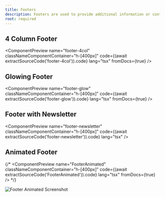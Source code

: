 ```yaml
---
title: Footers
description: Footers are used to provide additional information or context at the end of a document. They can include details such as page numbers, copyright information, or links to related content.
root: required
---
```



## 4 Column Footer

<ComponentPreview
  name="footer-4col"
  classNameComponentContainer="h-[400px]"
  code={(await extractSourceCode('footer-4col')).code}
  lang="tsx"
  fromDocs={true}
/>

## Glowing Footer

<ComponentPreview
  name="footer-glow"
  classNameComponentContainer="h-[400px]"
  code={(await extractSourceCode('footer-glow')).code}
  lang="tsx"
  fromDocs={true}
/>

## Footer with Newsletter

<ComponentPreview
  name="footer-newsletter"
  classNameComponentContainer="h-[400px]"
  code={(await extractSourceCode('footer-newsletter')).code}
  lang="tsx"
/>

## Animated Footer

<!-- Optional: if component preview is supported/desired, uncomment and adjust name -->
{/*
<ComponentPreview
  name="FooterAnimated"
  classNameComponentContainer="h-[400px]"
  code={(await extractSourceCode('FooterAnimated')).code}
  lang="tsx"
  fromDocs={true}
/>
*/}

![Footer Animated Screenshot](/screenshots/footer-animated.png)
